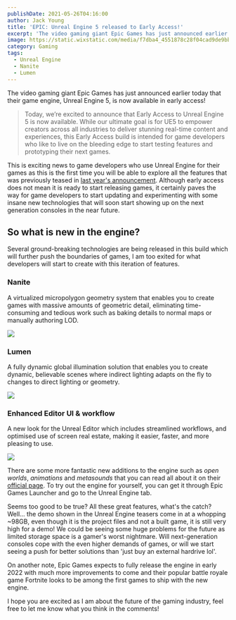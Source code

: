 ```yaml
---
publishDate: 2021-05-26T04:16:00
author: Jack Young
title: 'EPIC: Unreal Engine 5 released to Early Access!'
excerpt: 'The video gaming giant Epic Games has just announced earlier today that their game engine, Unreal Engine 5, is now available in early access!'
image: https://static.wixstatic.com/media/f7dba4_4551878c28f04cad9de9bb68ac81a353~mv2.jpg/v1/fit/w_1000,h_1000,al_c,q_80/file.png
category: Gaming
tags:
  - Unreal Engine
  - Nanite
  - Lumen
---
```



The video gaming giant Epic Games has just announced earlier today that their game engine, Unreal Engine 5, is now available in early access!

> Today, we’re excited to announce that Early Access to Unreal Engine 5 is now available. While our ultimate goal is for UE5 to empower creators across all industries to deliver stunning real-time content and experiences, this Early Access build is intended for game developers who like to live on the bleeding edge to start testing features and prototyping their next games.

<YouTube id="d1ZnM7CH-v4" />

This is exciting news to game developers who use Unreal Engine for their games as this is the first time you will be able to explore all the features that was previously teased in [last year's announcement](https://www.unrealengine.com/en-US/blog/a-first-look-at-unreal-engine-5). Although early access does not mean it is ready to start releasing games, it certainly paves the way for game developers to start updating and experimenting with some insane new technologies that will soon start showing up on the next generation consoles in the near future.

## So what is new in the engine?

Several ground-breaking technologies are being released in this build which will further push the boundaries of games, I am too exited for what developers will start to create with this iteration of features.

### Nanite

A virtualized micropolygon geometry system that enables you to create games with massive amounts of geometric detail, eliminating time-consuming and tedious work such as baking details to normal maps or manually authoring LOD.

![](https://static.wixstatic.com/media/f7dba4_e4df70faaa2d4a46a61242f7d2c7bf6b~mv2.jpg/v1/fit/w_1000,h_1000,al_c,q_80/file.png)

### Lumen

A fully dynamic global illumination solution that enables you to create dynamic, believable scenes where indirect lighting adapts on the fly to changes to direct lighting or geometry.

![](https://static.wixstatic.com/media/f7dba4_9244807b7b5444809b00c163ba0c26b7~mv2.jpg/v1/fit/w_1000,h_1000,al_c,q_80/file.png)

### Enhanced Editor UI & workflow

A new look for the Unreal Editor which includes streamlined workflows, and optimised use of screen real estate, making it easier, faster, and more pleasing to use.

![](https://static.wixstatic.com/media/f7dba4_7b82dd9ea1fe449a9046e2a35dea7cdd~mv2.jpg/v1/fit/w_1000,h_1000,al_c,q_80/file.png)

There are some more fantastic new additions to the engine such as _open worlds_, _animations_ and _metasounds_ that you can read all about it on their [official page](https://www.unrealengine.com/en-US/blog/unreal-engine-5-is-now-available-in-early-access). To try out the engine for yourself, you can get it through Epic Games Launcher and go to the Unreal Engine tab.

Seems too good to be true? All these great features, what's the catch? Well... the demo shown in the Unreal Engine teasers come in at a whopping ~98GB, even though it is the project files and not a built game, it is still very high for a demo! We could be seeing some huge problems for the future as limited storage space is a gamer's worst nightmare. Will next-generation consoles cope with the even higher demands of games, or will we start seeing a push for better solutions than 'just buy an external hardrive lol'.

On another note, Epic Games expects to fully release the engine in early 2022 with much more improvements to come and their popular battle royale game Fortnite looks to be among the first games to ship with the new engine.

I hope you are excited as I am about the future of the gaming industry, feel free to let me know what you think in the comments!
